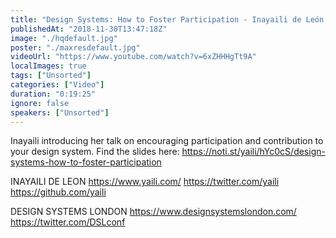 ```yaml
---
title: "Design Systems: How to Foster Participation - Inayaili de León - Design Systems London"
publishedAt: "2018-11-30T13:47:18Z"
image: "./hqdefault.jpg"
poster: "./maxresdefault.jpg"
videoUrl: "https://www.youtube.com/watch?v=6xZHHHgTt9A"
localImages: true
tags: ["Unsorted"]
categories: ["Video"]
duration: "0:19:25"
ignore: false
speakers: ["Unsorted"]
---
```


Inayaili introducing her talk on encouraging participation and contribution to your design system.
Find the slides here: https://noti.st/yaili/hYc0cS/design-systems-how-to-foster-participation

INAYAILI DE LEON
https://www.yaili.com/
https://twitter.com/yaili
https://github.com/yaili

DESIGN SYSTEMS LONDON
https://www.designsystemslondon.com/
https://twitter.com/DSLconf
